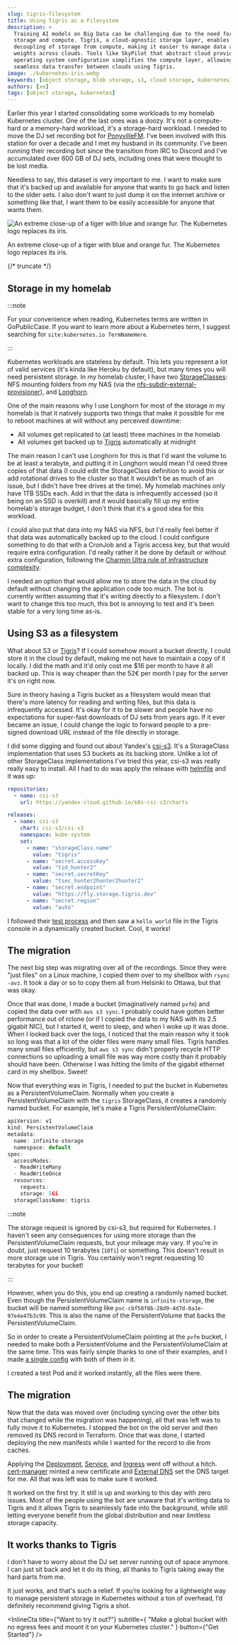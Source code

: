 ```yaml
---
slug: tigris-filesystem
title: Using Tigris as a Filesystem
description: >
  Training AI models on Big Data can be challenging due to the need for flexible
  storage and compute. Tigris, a cloud-agnostic storage layer, enables
  decoupling of storage from compute, making it easier to manage data and model
  weights across clouds. Tools like SkyPilot that abstract cloud providers and
  operating system configuration simplifies the compute layer, allowing for
  seamless data transfer between clouds using Tigris.
image: ./kubernetes-iris.webp
keywords: [object storage, blob storage, s3, cloud storage, kubernetes]
authors: [xe]
tags: [object storage, kubernetes]
---
```



Earlier this year I started consolidating some workloads to my homelab
Kubernetes cluster. One of the last ones was a doozy. It's not a compute-hard or
a memory-hard workload, it's a storage-hard workload. I needed to move the DJ
set recording bot for [PonyvilleFM](https://ponyvillefm.com/). I've been
involved with this station for over a decade and I met my husband in its
community. I've been running their recording bot since the transition from IRC
to Discord and I've accumulated over 600 GB of DJ sets, including ones that were
thought to be lost media.

Needless to say, this dataset is very important to me. I want to make sure that
it's backed up and available for anyone that wants to go back and listen to the
older sets. I also don't want to just dump it on the internet archive or
something like that, I want them to be easily accessible for anyone that wants
them.

![An extreme close-up of a tiger with blue and orange fur. The Kubernetes logo replaces its iris.](./kubernetes-iris.webp)

<div
  style={{
    fontSize: "0.75rem",
    textAlign: "center",
    maxWidth: "65ch",
    marginLeft: "auto",
    marginRight: "auto",
  }}
>
  An extreme close-up of a tiger with blue and orange fur. The Kubernetes logo
  replaces its iris.
</div>

{/* truncate */}

## Storage in my homelab

:::note

For your convenience when reading, Kubernetes terms are written in GoPublicCase.
If you want to learn more about a Kubernetes term, I suggest searching for
`site:kubernetes.io TermNameHere`.

:::

Kubernetes workloads are stateless by default. This lets you represent a lot of
valid services (it's kinda like Heroku by default), but many times you will need
persistent storage. In my homelab cluster, I have two
[StorageClasses](https://kubernetes.io/docs/concepts/storage/storage-classes/):
NFS mounting folders from my NAS (via the
[nfs-subdir-external-provisioner](https://github.com/kubernetes-sigs/nfs-subdir-external-provisioner)),
and [Longhorn](https://longhorn.io).

One of the main reasons why I use Longhorn for most of the storage in my homelab
is that it natively supports two things that make it possible for me to reboot
machines at will without any perceived downtime:

- All volumes get replicated to (at least) three machines in the homelab
- All volumes get backed up to [Tigris](https://tigrisdata.com) automatically at
  midnight

The main reason I can't use Longhorn for this is that I'd want the volume to be
at least a terabyte, and putting it in Longhorn would mean I'd need three copies
of that data (I could edit the StorageClass definition to avoid this or add
rotational drives to the cluster so that it wouldn't be as much of an issue, but
I didn't have free drives at the time). My homelab machines only have 1TB SSDs
each. Add in that the data is infrequently accessed (so it being on an SSD is
overkill) and it would basically fill up my entire homelab's storage budget, I
don't think that it's a good idea for this workload.

I could also put that data into my NAS via NFS, but I'd really feel better if
that data was automatically backed up to the cloud. I could configure something
to do that with a CronJob and a Tigris access key, but that would require extra
configuration. I'd really rather it be done by default or without extra
configuration, following the
[Charmin Ultra rule of infrastructure complexity](https://youtu.be/HjbfjCPuO2Y).

I needed an option that would allow me to store the data in the cloud by default
without changing the application code too much. The bot is currently written
assuming that it's writing directly to a filesystem. I don't want to change this
too much, this bot is annoying to test and it's been stable for a very long time
as-is.

## Using S3 as a filesystem

What about S3 or [Tigris](https://tigrisdata.com)? If I could somehow mount a
bucket directly, I could store it in the cloud by default, making me not have to
maintain a copy of it locally. I did the math and it'd only cost me $16 per
month to have it all backed up. This is way cheaper than the 52€ per month I pay
for the server it's on right now.

Sure in theory having a Tigris bucket as a filesystem would mean that there's
more latency for reading and writing files, but this data is infrequently
accessed. It's okay for it to be slower and people have no expectations for
super-fast downloads of DJ sets from years ago. If it ever became an issue, I
could change the logic to forward people to a pre-signed download URL instead of
the file directly in storage.

I did some digging and found out about Yandex's
[csi-s3](https://github.com/yandex-cloud/k8s-csi-s3). It's a StorageClass
implementation that uses S3 buckets as its backing store. Unlike a lot of other
StorageClass implementations I've tried this year, csi-s3 was really really easy
to install. All I had to do was apply the release with
[helmfile](https://helmfile.readthedocs.io/en/stable/) and it was up:

```yaml
repositories:
  - name: csi-s3
    url: https://yandex-cloud.github.io/k8s-csi-s3/charts

releases:
  - name: csi-s3
    chart: csi-s3/csi-s3
    namespace: kube-system
    set:
      - name: "storageClass.name"
        value: "tigris"
      - name: "secret.accessKey"
        value: "tid_hunter2"
      - name: "secret.secretKey"
        value: "tsec_hunter2hunter2hunter2"
      - name: "secret.endpoint"
        value: "https://fly.storage.tigris.dev"
      - name: "secret.region"
        value: "auto"
```

I followed their
[test process](https://github.com/yandex-cloud/k8s-csi-s3?tab=readme-ov-file#4-test-the-s3-driver)
and then saw a `hello_world` file in the Tigris console in a dynamically created
bucket. Cool, it works!

## The migration

The next big step was migrating over all of the recordings. Since they were
"just files" on a Linux machine, I copied them over to my shellbox with
`rsync -avz`. It took a day or so to copy them all from Helsinki to Ottawa, but
that was okay.

Once that was done, I made a bucket (imaginatively named `pvfm`) and copied the
data over with `aws s3 sync`. I probably could have gotten better performance
out of rclone (or if I copied the data to my NAS with its 2.5 gigabit NIC), but
I started it, went to sleep, and when I woke up it was done. When I looked back
over the logs, I noticed that the main reason why it took so long was that a lot
of the older files were many small files. Tigris handles many small files
efficiently, but `aws s3 sync` didn't properly recycle HTTP connections so
uploading a small file was way more costly than it probably should have been.
Otherwise I was hitting the limits of the gigabit ethernet card in my shellbox.
Sweet!

Now that everything was in Tigris, I needed to put the bucket in Kubernetes as a
PersistentVolumeClaim. Normally when you create a PersistentVolumeClaim with the
`tigris` StorageClass, it creates a randomly named bucket. For example, let's
make a Tigris PersistentVolumeClaim:

```javascript
apiVersion: v1
kind: PersistentVolumeClaim
metadata:
  name: infinite-storage
  namespace: default
spec:
  accessModes:
  - ReadWriteMany
  - ReadWriteOnce
  resources:
    requests:
  	storage: 5Gi
  storageClassName: tigris
```

:::note

The storage request is ignored by csi-s3, but required for Kubernetes. I haven't
seen any consequences for using more storage than the PersistentVolumeClaim
requests, but your mileage may vary. If you're in doubt, just request 10
terabytes (`10Ti`) or something. This doesn't result in more storage use in
Tigris. You certainly won't regret requesting 10 terabytes for your bucket\!

:::

However, when you do this, you end up creating a randomly named bucket. Even
though the PersistentVolumeClaim name is `infinite-storage`, the bucket will be
named something like `pvc-cbf58f8b-28d9-4d7d-8a1e-97e4e47b3c99`. This is also
the name of the PersistentVolume that backs the PersistentVolumeClaim.

So in order to create a PersistentVolumeClaim pointing at the `pvfm` bucket, I
needed to make both a PersistentVolume and the PersistentVolumeClaim at the same
time. This was fairly simple thanks to one of their examples, and I made
[a single config](https://github.com/Xe/x/blob/27eb123f7a4e3d1c94d297fb8706328a58a26acc/kube/alrest/pvfm/aura/pvc.yaml)
with both of them in it.

I created a test Pod and it worked instantly, all the files were there.

## The migration

Now that the data was moved over (including syncing over the other bits that
changed while the migration was happening), all that was left was to fully move
it to Kubernetes. I stopped the bot on the old server and then removed its DNS
record in Terraform. Once that was done, I started deploying the new manifests
while I wanted for the record to die from caches.

Applying the
[Deployment](https://github.com/Xe/x/blob/master/kube/alrest/pvfm/aura/deployment.yaml),
[Service](https://github.com/Xe/x/blob/master/kube/alrest/pvfm/aura/service.yaml),
and
[Ingress](https://github.com/Xe/x/blob/master/kube/alrest/pvfm/aura/ingress.yaml)
went off without a hitch. [cert-manager](https://cert-manager.io/) minted a new
certificate and [External DNS](https://github.com/kubernetes-sigs/external-dns)
set the DNS target for me. All that was left was to make sure it worked.

It worked on the first try. It still is up and working to this day with zero
issues. Most of the people using the bot are unaware that it's writing data to
Tigris and it allows Tigris to seamlessly fade into the background, while still
letting everyone benefit from the global distribution and near limitless storage
capacity.

## It works thanks to Tigris

I don't have to worry about the DJ set server running out of space anymore. I
can just sit back and let it do its thing, all thanks to Tigris taking away the
hard parts from me.

It just works, and that's such a relief. If you’re looking for a lightweight way
to manage persistent storage in Kubernetes without a ton of overhead, I’d
definitely recommend giving Tigris a shot.

<InlineCta
  title={"Want to try it out?"}
  subtitle={
    "Make a global bucket with no egress fees and mount it on your Kubernetes cluster."
  }
  button={"Get Started"}
/>
